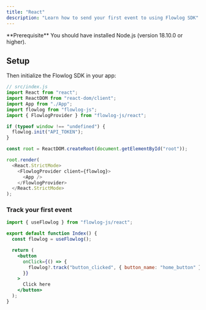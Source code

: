 ```yaml
---
title: "React"
description: "Learn how to send your first event to using Flowlog SDK"
---
```



<Info>
  **Prerequisite** You should have installed Node.js (version 18.10.0 or
  higher).
</Info>

## Setup

<InstallFlowlogSDK />

Then initialize the Flowlog SDK in your app:

<CodeGroup>

```js src/index.js
// src/index.js
import React from "react";
import ReactDOM from "react-dom/client";
import App from "./App";
import flowlog from "flowlog-js";
import { FlowlogProvider } from "flowlog-js/react";

if (typeof window !== "undefined") {
  flowlog.init("API_TOKEN");
}

const root = ReactDOM.createRoot(document.getElementById("root"));

root.render(
  <React.StrictMode>
    <FlowlogProvider client={flowlog}>
      <App />
    </FlowlogProvider>
  </React.StrictMode>
);
```

</CodeGroup>

### Track your first event

<CodeGroup>

```jsx src/track-button.js
import { useFlowlog } from "flowlog-js/react";

export default function Index() {
  const flowlog = useFlowlog();

  return (
    <button
      onClick={() => {
        flowlog?.track("button_clicked", { button_name: "home_button" });
      }}
    >
      Click here
    </button>
  );
}
```

</CodeGroup>
